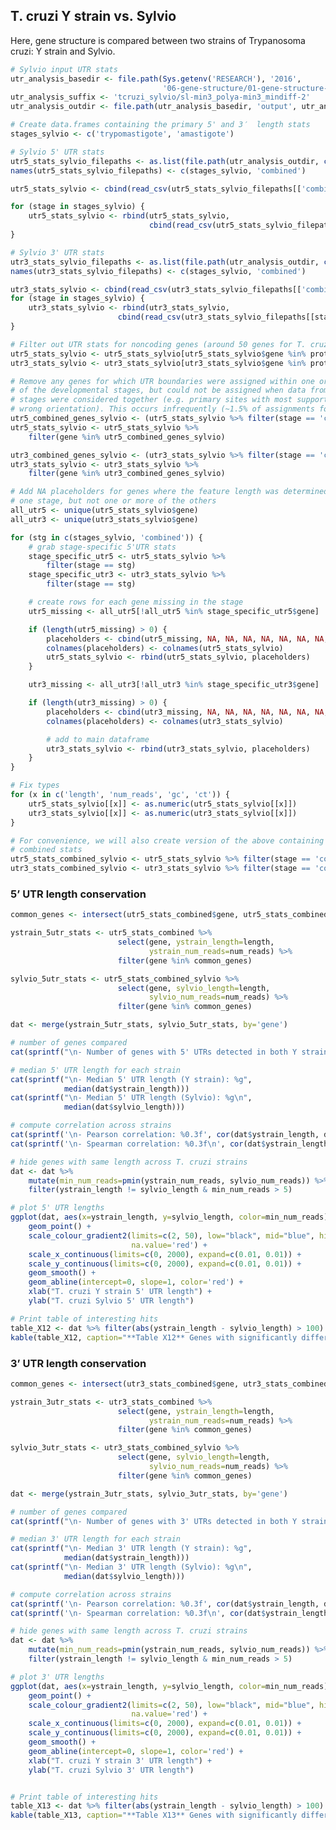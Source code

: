 ## T. cruzi Y strain vs. Sylvio

Here, gene structure is compared between two strains of Trypanosoma cruzi: Y 
strain and Sylvio.

```r
# Sylvio input UTR stats
utr_analysis_basedir <- file.path(Sys.getenv('RESEARCH'), '2016',
                                  '06-gene-structure/01-gene-structure-determination')
utr_analysis_suffix <- 'tcruzi_sylvio/sl-min3_polya-min3_mindiff-2'
utr_analysis_outdir <- file.path(utr_analysis_basedir, 'output', utr_analysis_suffix)

# Create data.frames containing the primary 5' and 3′  length stats
stages_sylvio <- c('trypomastigote', 'amastigote')

# Sylvio 5' UTR stats
utr5_stats_sylvio_filepaths <- as.list(file.path(utr_analysis_outdir, c(stages_sylvio, 'combined'), '5utr_stats.csv'))
names(utr5_stats_sylvio_filepaths) <- c(stages_sylvio, 'combined')

utr5_stats_sylvio <- cbind(read_csv(utr5_stats_sylvio_filepaths[['combined']]), stage='combined')

for (stage in stages_sylvio) {
    utr5_stats_sylvio <- rbind(utr5_stats_sylvio, 
                               cbind(read_csv(utr5_stats_sylvio_filepaths[[stage]]), stage=stage))
}

# Sylvio 3' UTR stats
utr3_stats_sylvio_filepaths <- as.list(file.path(utr_analysis_outdir, c(stages_sylvio, 'combined'), '3utr_stats.csv'))
names(utr3_stats_sylvio_filepaths) <- c(stages_sylvio, 'combined')

utr3_stats_sylvio <- cbind(read_csv(utr3_stats_sylvio_filepaths[['combined']]), stage='combined')
for (stage in stages_sylvio) {
    utr3_stats_sylvio <- rbind(utr3_stats_sylvio,
                        cbind(read_csv(utr3_stats_sylvio_filepaths[[stage]]), stage=stage))
}

# Filter out UTR stats for noncoding genes (around 50 genes for T. cruzi)
utr5_stats_sylvio <- utr5_stats_sylvio[utr5_stats_sylvio$gene %in% protein_coding,]
utr3_stats_sylvio <- utr3_stats_sylvio[utr3_stats_sylvio$gene %in% protein_coding,]

# Remove any genes for which UTR boundaries were assigned within one or more
# of the developmental stages, but could not be assigned when data from all
# stages were considered together (e.g. primary sites with most support in 
# wrong orientation). This occurs infrequently (~1.5% of assignments for T. cruzi).
utr5_combined_genes_sylvio <- (utr5_stats_sylvio %>% filter(stage == 'combined'))$gene
utr5_stats_sylvio <- utr5_stats_sylvio %>%
    filter(gene %in% utr5_combined_genes_sylvio)

utr3_combined_genes_sylvio <- (utr3_stats_sylvio %>% filter(stage == 'combined'))$gene
utr3_stats_sylvio <- utr3_stats_sylvio %>%
    filter(gene %in% utr3_combined_genes_sylvio)

# Add NA placeholders for genes where the feature length was determined in 
# one stage, but not one or more of the others
all_utr5 <- unique(utr5_stats_sylvio$gene)
all_utr3 <- unique(utr3_stats_sylvio$gene)

for (stg in c(stages_sylvio, 'combined')) {
    # grab stage-specific 5'UTR stats
    stage_specific_utr5 <- utr5_stats_sylvio %>% 
        filter(stage == stg)
    stage_specific_utr3 <- utr3_stats_sylvio %>% 
        filter(stage == stg)

    # create rows for each gene missing in the stage
    utr5_missing <- all_utr5[!all_utr5 %in% stage_specific_utr5$gene]

    if (length(utr5_missing) > 0) {
        placeholders <- cbind(utr5_missing, NA, NA, NA, NA, NA, NA, NA, NA, NA, stg)
        colnames(placeholders) <- colnames(utr5_stats_sylvio)
        utr5_stats_sylvio <- rbind(utr5_stats_sylvio, placeholders)
    }

    utr3_missing <- all_utr3[!all_utr3 %in% stage_specific_utr3$gene]

    if (length(utr3_missing) > 0) {
        placeholders <- cbind(utr3_missing, NA, NA, NA, NA, NA, NA, NA, NA, NA, stg)
        colnames(placeholders) <- colnames(utr3_stats_sylvio)

        # add to main dataframe
        utr3_stats_sylvio <- rbind(utr3_stats_sylvio, placeholders)
    }
}

# Fix types
for (x in c('length', 'num_reads', 'gc', 'ct')) {
    utr5_stats_sylvio[[x]] <- as.numeric(utr5_stats_sylvio[[x]])
    utr3_stats_sylvio[[x]] <- as.numeric(utr3_stats_sylvio[[x]])
}

# For convenience, we will also create version of the above containing just the
# combined stats
utr5_stats_combined_sylvio <- utr5_stats_sylvio %>% filter(stage == 'combined')
utr3_stats_combined_sylvio <- utr3_stats_sylvio %>% filter(stage == 'combined')
```

### 5' UTR length conservation

```r
common_genes <- intersect(utr5_stats_combined$gene, utr5_stats_combined_sylvio$gene) 

ystrain_5utr_stats <- utr5_stats_combined %>% 
                        select(gene, ystrain_length=length, 
                               ystrain_num_reads=num_reads) %>% 
                        filter(gene %in% common_genes)

sylvio_5utr_stats <- utr5_stats_combined_sylvio %>% 
                        select(gene, sylvio_length=length,
                               sylvio_num_reads=num_reads) %>% 
                        filter(gene %in% common_genes)

dat <- merge(ystrain_5utr_stats, sylvio_5utr_stats, by='gene')

# number of genes compared
cat(sprintf("\n- Number of genes with 5' UTRs detected in both Y strain and sylvio: %d", length(common_genes)))

# median 5' UTR length for each strain
cat(sprintf("\n- Median 5' UTR length (Y strain): %g",
            median(dat$ystrain_length)))
cat(sprintf("\n- Median 5' UTR length (Sylvio): %g\n",
            median(dat$sylvio_length)))

# compute correlation across strains
cat(sprintf('\n- Pearson correlation: %0.3f', cor(dat$ystrain_length, dat$sylvio_length)))
cat(sprintf('\n- Spearman correlation: %0.3f\n', cor(dat$ystrain_length, dat$sylvio_length, method='spearman')))

# hide genes with same length across T. cruzi strains 
dat <- dat %>% 
    mutate(min_num_reads=pmin(ystrain_num_reads, sylvio_num_reads)) %>%
    filter(ystrain_length != sylvio_length & min_num_reads > 5)

# plot 5' UTR lengths
ggplot(dat, aes(x=ystrain_length, y=sylvio_length, color=min_num_reads)) +
    geom_point() +
    scale_colour_gradient2(limits=c(2, 50), low="black", mid="blue", high="red",
                           na.value='red') +
    scale_x_continuous(limits=c(0, 2000), expand=c(0.01, 0.01)) +
    scale_y_continuous(limits=c(0, 2000), expand=c(0.01, 0.01)) +
    geom_smooth() +
    geom_abline(intercept=0, slope=1, color='red') +
    xlab("T. cruzi Y strain 5' UTR length") +
    ylab("T. cruzi Sylvio 5' UTR length")
```

```r
# Print table of interesting hits
table_X12 <- dat %>% filter(abs(ystrain_length - sylvio_length) > 100)
kable(table_X12, caption="**Table X12** Genes with significantly differing 5' UTR lengths between T. cruzi strains")
```

### 3' UTR length conservation

```r
common_genes <- intersect(utr3_stats_combined$gene, utr3_stats_combined_sylvio$gene) 

ystrain_3utr_stats <- utr3_stats_combined %>% 
                        select(gene, ystrain_length=length, 
                               ystrain_num_reads=num_reads) %>% 
                        filter(gene %in% common_genes)

sylvio_3utr_stats <- utr3_stats_combined_sylvio %>% 
                        select(gene, sylvio_length=length,
                               sylvio_num_reads=num_reads) %>% 
                        filter(gene %in% common_genes)

dat <- merge(ystrain_3utr_stats, sylvio_3utr_stats, by='gene')

# number of genes compared
cat(sprintf("\n- Number of genes with 3' UTRs detected in both Y strain and sylvio: %d", length(common_genes)))

# median 3' UTR length for each strain
cat(sprintf("\n- Median 3' UTR length (Y strain): %g",
            median(dat$ystrain_length)))
cat(sprintf("\n- Median 3' UTR length (Sylvio): %g\n",
            median(dat$sylvio_length)))

# compute correlation across strains
cat(sprintf('\n- Pearson correlation: %0.3f', cor(dat$ystrain_length, dat$sylvio_length)))
cat(sprintf('\n- Spearman correlation: %0.3f\n', cor(dat$ystrain_length, dat$sylvio_length, method='spearman')))

# hide genes with same length across T. cruzi strains 
dat <- dat %>% 
    mutate(min_num_reads=pmin(ystrain_num_reads, sylvio_num_reads)) %>%
    filter(ystrain_length != sylvio_length & min_num_reads > 5)

# plot 3' UTR lengths
ggplot(dat, aes(x=ystrain_length, y=sylvio_length, color=min_num_reads)) +
    geom_point() +
    scale_colour_gradient2(limits=c(2, 50), low="black", mid="blue", high="red",
                           na.value='red') +
    scale_x_continuous(limits=c(0, 2000), expand=c(0.01, 0.01)) +
    scale_y_continuous(limits=c(0, 2000), expand=c(0.01, 0.01)) +
    geom_smooth() +
    geom_abline(intercept=0, slope=1, color='red') +
    xlab("T. cruzi Y strain 3' UTR length") +
    ylab("T. cruzi Sylvio 3' UTR length")


# Print table of interesting hits
table_X13 <- dat %>% filter(abs(ystrain_length - sylvio_length) > 100)
kable(table_X13, caption="**Table X13** Genes with significantly differing 3' UTR lengths between T. cruzi strains")
```
